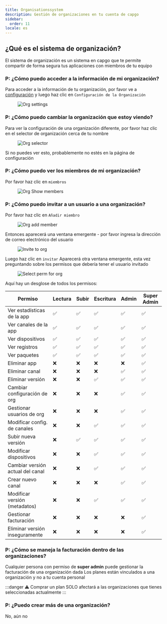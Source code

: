 ```yaml
---
title: Organisationssystem
description: Gestión de organizaciones en tu cuenta de capgo
sidebar:
  order: 11
locale: es
---
```


## ¿Qué es el sistema de organización?

El sistema de organización es un sistema en capgo que te permite compartir de forma segura tus aplicaciones con miembros de tu equipo

### P: ¿Cómo puedo acceder a la información de mi organización?

Para acceder a la información de tu organización, por favor ve a [configuración](/docs/webapp/settings/#how-to-get-to-the-settings-page) y luego haz clic en `Configuración de la Organización`

<figure><img style="margin-left: auto; margin-right: auto" src="/orgs-settings.webp" alt="Org settings" /><figcaption></figcaption></figure>

### P: ¿Cómo puedo cambiar la organización que estoy viendo?

Para ver la configuración de una organización diferente, por favor haz clic en el selector de organización cerca de tu nombre

<figure><img style="margin-left: auto; margin-right: auto" src="/org-selector.webp" alt="Org selector" /><figcaption></figcaption></figure>

Si no puedes ver esto, probablemente no estés en la página de configuración

### P: ¿Cómo puedo ver los miembros de mi organización?

Por favor haz clic en `miembros`
<figure><img style="margin-left: auto; margin-right: auto" src="/org-show-members.webp" alt="Org Show members" /><figcaption></figcaption></figure>

### P: ¿Cómo puedo invitar a un usuario a una organización?

Por favor haz clic en `Añadir miembro`
<figure><img style="margin-left: auto; margin-right: auto" src="/orgs-add-member.webp" alt="Org add member" /><figcaption></figcaption></figure>

Entonces aparecerá una ventana emergente - por favor ingresa la dirección de correo electrónico del usuario

<figure><img style="margin-left: auto; margin-right: auto" src="/invite-to-org-email-enter.webp" alt="Invite to org" /><figcaption></figcaption></figure>

Luego haz clic en `invitar` Aparecerá otra ventana emergente, esta vez preguntando sobre los permisos que debería tener el usuario invitado

<figure><img style="margin-left: auto; margin-right: auto" src="/select-perm-orgs.webp" alt="Select perm for org" /><figcaption></figcaption></figure>

Aquí hay un desglose de todos los permisos:

| Permiso                          | Lectura | Subir | Escritura | Admin | Super Admin |
|----------------------------------|---------|-------|-----------|--------|-------------|
| Ver estadísticas de la app       |    ✅    |   ✅   |     ✅     |    ✅    |      ✅      |
| Ver canales de la app            |    ✅    |   ✅   |     ✅     |    ✅    |      ✅      |
| Ver dispositivos                 |    ✅    |   ✅   |     ✅     |    ✅    |      ✅      |
| Ver registros                    |    ✅    |   ✅   |     ✅     |    ✅    |      ✅      |
| Ver paquetes                     |    ✅    |   ✅   |     ✅     |    ✅    |      ✅      |
| Eliminar app                     |    ❌    |   ❌   |     ❌     |    ❌    |      ✅      |
| Eliminar canal                   |    ❌    |   ❌   |     ❌     |    ✅    |      ✅      |
| Eliminar versión                 |    ❌    |   ❌   |     ✅     |    ✅    |      ✅      |
| Cambiar configuración de org     |    ❌    |   ❌   |     ❌     |    ✅    |      ✅      |
| Gestionar usuarios de org        |    ❌    |   ❌   |     ❌     |    ✅    |      ✅      |
| Modificar config. de canales     |    ❌    |   ❌   |     ✅     |    ✅    |      ✅      |
| Subir nueva versión             |    ❌    |   ✅   |     ✅     |    ✅    |      ✅      |
| Modificar dispositivos          |    ❌    |   ❌   |     ✅     |    ✅    |      ✅      |
| Cambiar versión actual del canal |    ❌    |   ❌   |     ✅     |    ✅    |      ✅      |
| Crear nuevo canal               |    ❌    |   ❌   |     ❌     |    ✅    |      ✅      |
| Modificar versión (metadatos)   |    ❌    |   ❌   |     ✅     |    ✅    |      ✅      |
| Gestionar facturación           |    ❌    |   ❌   |     ❌     |    ❌    |      ✅      |
| Eliminar versión inseguramente  |    ❌    |   ❌   |     ❌     |    ❌    |      ✅      |

### P: ¿Cómo se maneja la facturación dentro de las organizaciones?

Cualquier persona con permiso de **super admin** puede gestionar la facturación de una organización dada
Los planes están vinculados a una organización y no a tu cuenta personal

:::danger
⚠️ Comprar un plan SOLO afectará a las organizaciones que tienes seleccionadas actualmente
:::

### P: ¿Puedo crear más de una organización?

No, aún no